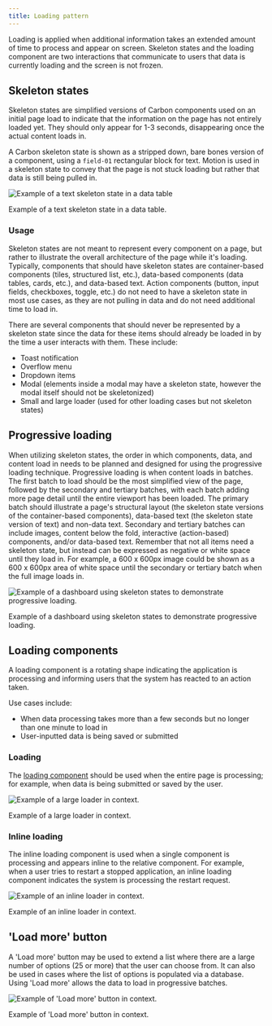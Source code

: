 ```yaml
---
title: Loading pattern
---
```


<PageDescription>

Loading is applied when additional information takes an extended amount of time to process and appear on screen. Skeleton states and the loading component are two interactions that communicate to users that data is currently loading and the screen is not frozen.

</PageDescription>

## Skeleton states

Skeleton states are simplified versions of Carbon components used on an initial page load to indicate that the information on the page has not entirely loaded yet. They should only appear for 1-3 seconds, disappearing once the actual content loads in.

A Carbon skeleton state is shown as a stripped down, bare bones version of a component, using a `field-01` rectangular block for text. Motion is used in a skeleton state to convey that the page is not stuck loading but rather that data is still being pulled in.

![Example of a text skeleton state in a data table](/images/loading_skeleton.gif)

<Caption>Example of a text skeleton state in a data table.</Caption>

### Usage

Skeleton states are not meant to represent every component on a page, but rather to illustrate the overall architecture of the page while it's loading. Typically, components that should have skeleton states are container-based components (tiles, structured list, etc.), data-based components (data tables, cards, etc.), and data-based text. Action components (button, input fields, checkboxes, toggle, etc.) do not need to have a skeleton state in most use cases, as they are not pulling in data and do not need additional time to load in.

There are several components that should never be represented by a skeleton state since the data for these items should already be loaded in by the time a user interacts with them. These include:

- Toast notification
- Overflow menu
- Dropdown items
- Modal (elements inside a modal may have a skeleton state, however the modal itself should not be skeletonized)
- Small and large loader (used for other loading cases but not skeleton states)

## Progressive loading

When utilizing skeleton states, the order in which components, data, and content load in needs to be planned and designed for using the progressive loading technique. Progressive loading is when content loads in batches. The first batch to load should be the most simplified view of the page, followed by the secondary and tertiary batches, with each batch adding more page detail until the entire viewport has been loaded. The primary batch should illustrate a page's structural layout (the skeleton state versions of the container-based components), data-based text (the skeleton state version of text) and non-data text. Secondary and tertiary batches can include images, content below the fold, interactive (action-based) components, and/or data-based text. Remember that not all items need a skeleton state, but instead can be expressed as negative or white space until they load in. For example, a 600 x 600px image could be shown as a 600 x 600px area of white space until the secondary or tertiary batch when the full image loads in.

<Row>
<Column colLg={8}>

![Example of a dashboard using skeleton states to demonstrate progressive loading.](/images/Progressive-Loading.png)

<Caption>
  Example of a dashboard using skeleton states to demonstrate progressive
  loading.
</Caption>

</Column>
</Row>

## Loading components

A loading component is a rotating shape indicating the application is processing and informing users that the system has reacted to an action taken.

Use cases include:

- When data processing takes more than a few seconds but no longer than one minute to load in
- User-inputted data is being saved or submitted

### Loading

The [loading component](/components/loading/usage) should be used when the entire page is processing; for example, when data is being submitted or saved by the user.

<Row>
<Column colLg={8}>

![Example of a large loader in context.](/images/Large-Loader.png)

<Caption>Example of a large loader in context.</Caption>

</Column>
</Row>

### Inline loading

The inline loading component is used when a single component is processing and appears inline to the relative component. For example, when a user tries to restart a stopped application, an inline loading component indicates the system is processing the restart request.

<Row>
<Column colLg={8}>

![Example of an inline loader in context.](/images/small-loading.gif)

<Caption>Example of an inline loader in context.</Caption>

</Column>
</Row>

## 'Load more' button

A 'Load more' button may be used to extend a list where there are a large number of options (25 or more) that the user can choose from. It can also be used in cases where the list of options is populated via a database. Using 'Load more' allows the data to load in progressive batches.

<Row>
<Column colLg={8}>

![Example of 'Load more' button in context.](/images/load-more.png)

<Caption>Example of 'Load more' button in context.</Caption>

</Column>
</Row>
